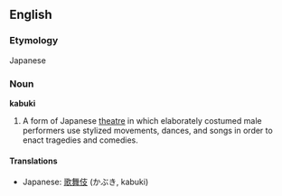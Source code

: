 ==English==
===Etymology===
Japanese

===Noun===
'''kabuki'''

#A form of Japanese [[theatre]] in which elaborately costumed male performers use stylized movements, dances, and songs in order to enact tragedies and comedies.

====Translations====
*Japanese: [[歌舞伎]] (かぶき, kabuki)